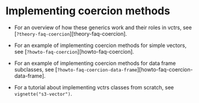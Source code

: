 
# Implementing coercion methods

- For an overview of how these generics work and their roles in vctrs, see [`?theory-faq-coercion`][theory-faq-coercion].

- For an example of implementing coercion methods for simple vectors, see [`?howto-faq-coercion`][howto-faq-coercion].

- For an example of implementing coercion methods for data frame subclasses, see [`?howto-faq-coercion-data-frame`][howto-faq-coercion-data-frame].

- For a tutorial about implementing vctrs classes from scratch, see `vignette("s3-vector")`.
